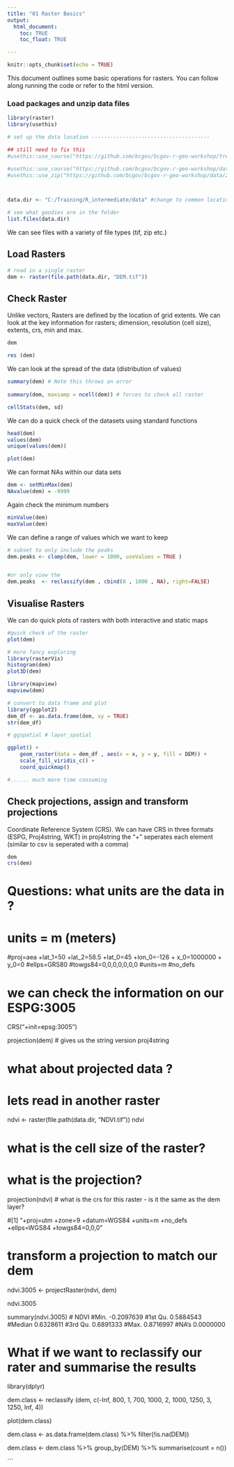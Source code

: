 ```yaml
---
title: "01 Raster Basics"
output: 
  html_document:
    toc: TRUE
    toc_float: TRUE

---
```

<!--
Copyright 2019 Province of British Columbia

Licensed under the Apache License, Version 2.0 (the "License");
you may not use this file except in compliance with the License.
You may obtain a copy of the License at

http://www.apache.org/licenses/LICENSE-2.0

Unless required by applicable law or agreed to in writing, software distributed under the License is distributed on an "AS IS" BASIS,
WITHOUT WARRANTIES OR CONDITIONS OF ANY KIND, either express or implied.
See the License for the specific language governing permissions and limitations under the License.
-->


```r
knitr::opts_chunk$set(echo = TRUE)
```

This document outlines some basic operations for rasters. You can follow along running the code or refer to the html version. 


### Load packages and unzip data files

```r

library(raster)
library(usethis)

# set up the data location --------------------------------------

## still need to fix this 
#usethis::use_course("https://github.com/bcgov/bcgov-r-geo-workshop/tree/master/data/20191106_Day_2_PM_Raster/data1.zip") 

#usethis::use_course("https://github.com/bcgov/bcgov-r-geo-workshop/data/20191106_Day_2_PM_Raster/data1.zip")
#usethis::use_zip("https://github.com/bcgov/bcgov-r-geo-workshop/data/20191106_Day_2_PM_Raster/data1.zip")



data.dir <- "C:/Training/R_intermediate/data" #change to common location

# see what goodies are in the folder 
list.files(data.dir)

```
We can see files with a variety of file types (tif, zip etc.)

## Load Rasters 

```r
# read in a single raster 
dem <- raster(file.path(data.dir, "DEM.tif"))

```

## Check Raster 

Unlike vectors, Rasters are defined by the location of grid extents. 
We can look at the key information for rasters; dimension, resolution (cell size), extents, crs, min and max. 


```r
dem 

res (dem)

```

We can look at the spread of the data (distribution of values)

```r
summary(dem) # Note this throws an error 
 
summary(dem, maxsamp = ncell(dem)) # forces to check all raster 

cellStats(dem, sd)

```

We can do a quick check of the datasets using standard functions 

```r

head(dem) 
values(dem)
unique(values(dem))

```


```r
plot(dem)

```

We can format NAs within our data sets 

```r

dem <- setMinMax(dem)  
NAvalue(dem) = -9999

```

Again check the minimum numbers 

```r
minValue(dem)
maxValue(dem)

```

We can define a range of values which we want to keep 

```r
# subset to only include the peaks 
dem.peaks <- clamp(dem, lower = 1000, useValues = TRUE )


#or only view the 
dem.peaks  <- reclassify(dem , cbind(0 , 1000 , NA), right=FALSE)

```


## Visualise Rasters 

We can do quick plots of rasters with both interactive and static maps

```r
#quick check of the raster 
plot(dem)

# more fancy exploring 
library(rasterVis)
histogram(dem)
plot3D(dem)

library(mapview)
mapview(dem)

# convert to data frame and plot 
library(ggplot2)
dem_df <- as.data.frame(dem, xy = TRUE)
str(dem_df)

# ggspatial # layer_spatial 

ggplot() +
    geom_raster(data = dem_df , aes(x = x, y = y, fill = DEM)) +
    scale_fill_viridis_c() +
    coord_quickmap()

#...... much more time consuming

```

## Check projections, assign and transform projections

Coordinate Reference System (CRS). We can have CRS in three formats (ESPG, Proj4string, WKT) in proj4string the "+" seperates each element (similar to csv is seperated with a comma)

```r
dem
crs(dem)
```


# Questions: what units are the data in ? 
# units = m (meters)

#proj=aea +lat_1=50 +lat_2=58.5 +lat_0=45 +lon_0=-126 + x_0=1000000 + y_0=0 
#ellps=GRS80 
#towgs84=0,0,0,0,0,0,0
#units=m 
#no_defs 

# we can check the information on our ESPG:3005
CRS("+init=epsg:3005")

projection(dem)  # gives us the string version proj4string

# what about projected data ? 
# lets read in another raster 

ndvi <- raster(file.path(data.dir, "NDVI.tif"))
ndvi 

# what is the cell size of the raster? 
# what is the projection? 

projection(ndvi) # what is the crs for this raster - is it the same as the dem layer?

#[1] "+proj=utm +zone=9 +datum=WGS84 +units=m +no_defs +ellps=WGS84 +towgs84=0,0,0"

# transform a projection to match our dem 
ndvi.3005 <- projectRaster(ndvi, dem) 

ndvi.3005

summary(ndvi.3005)
#              NDVI
#Min.    -0.2097639
#1st Qu.  0.5884543
#Median   0.6328611
#3rd Qu.  0.6891333
#Max.     0.8716997
#NA's     0.0000000


# What if we want to reclassify our rater and summarise the results 
library(dplyr)

dem.class <- reclassify (dem, c(-Inf, 800, 1,
                                700, 1000, 2, 
                                1000, 1250, 3, 
                                1250, Inf, 4))

plot(dem.class)


dem.class <- as.data.frame(dem.class) %>%
  filter(!is.na(DEM))

dem.class <- dem.class %>%
  group_by(DEM) %>%
  summarise(count = n())


```
